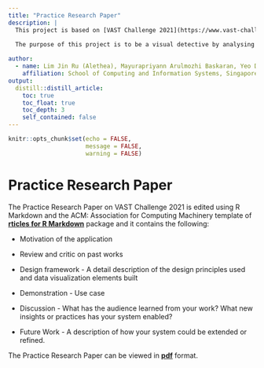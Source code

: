 ```yaml
---
title: "Practice Research Paper"
description: |
  This project is based on [VAST Challenge 2021](https://www.vast-challenge.github.io/2021/).
    
  The purpose of this project is to be a visual detective by analysing the issues through visual representations.

author:
  - name: Lim Jin Ru (Alethea), Mayurapriyann Arulmozhi Baskaran, Yeo Ding Run (Darius) 
    affiliation: School of Computing and Information Systems, Singapore Management University
output:
  distill::distill_article:
    toc: true
    toc_float: true
    toc_depth: 3
    self_contained: false
---
```


```r
knitr::opts_chunk$set(echo = FALSE,
                      message = FALSE,
                      warning = FALSE)
```

# Practice Research Paper

The Practice Research Paper on VAST Challenge 2021 is edited using R Markdown and the ACM: Association for Computing Machinery template of **[rticles for R Markdown](https://www.github.com/rstudio/rticles)** package and it contains the following:

* Motivation of the application

* Review and critic on past works

* Design framework - A detail description of the design principles used and data visualization elements built

* Demonstration - Use case

* Discussion - What has the audience learned from your work? What new insights or practices has your system enabled?

* Future Work - A description of how your system could be extended or refined.

The Practice Research Paper can be viewed in **[pdf](ResearchPaper/ResearchPaper.pdf)** format.